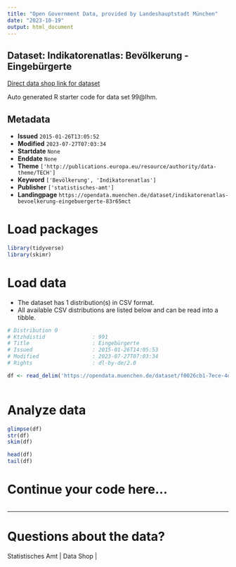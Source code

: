 ```yaml
---
title: "Open Government Data, provided by Landeshauptstadt München"
date: "2023-10-19"
output: html_document
---
```


## Dataset: Indikatorenatlas: Bevölkerung - Eingebürgerte

[Direct data shop link for dataset](https://opendata.muenchen.de/dataset/indikatorenatlas-bevoelkerung-eingebuergerte-83r65mct)

Auto generated R starter code for data set 99@lhm.

## Metadata

- **Issued** `2015-01-26T13:05:52`
- **Modified** `2023-07-27T07:03:34`
- **Startdate** `None`
- **Enddate** `None`
- **Theme** `['http://publications.europa.eu/resource/authority/data-theme/TECH']`
- **Keyword** `['Bevölkerung', 'Indikatorenatlas']`
- **Publisher** `['statistisches-amt']`
- **Landingpage** `https://opendata.muenchen.de/dataset/indikatorenatlas-bevoelkerung-eingebuergerte-83r65mct`


# Load packages

```r

library(tidyverse)
library(skimr)

```

# Load data

-   The dataset has 1 distribution(s) in CSV format.
-   All available CSV distributions are listed below and can be read into a tibble.

```r

# Distribution 0
# Ktzhdistid               : 991
# Title                    : Eingebürgerte
# Issued                   : 2015-01-26T14:05:53
# Modified                 : 2023-07-27T07:03:34
# Rights                   : dl-by-de/2.0

df <- read_delim('https://opendata.muenchen.de/dataset/f0026cb1-7ece-4d9c-b901-0fa60f643c71/resource/7bc53178-d5b3-43bc-969e-249f206a6b25/download/indikat_bevoelkerung_eingebuergerte_240723.csv')



```

# Analyze data

```r

glimpse(df)
str(df)
skim(df)

head(df)
tail(df)

```

# Continue your code here...

```r

```

------------------------------------------------------------------------

# Questions about the data?

Statistisches Amt | Data Shop | 
